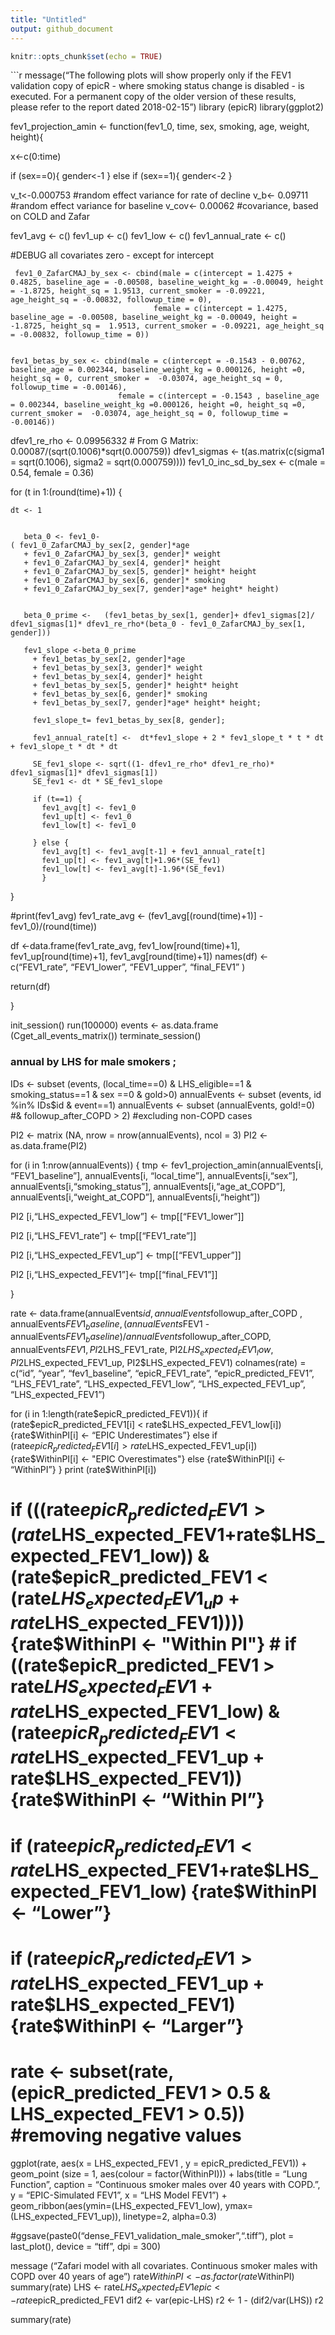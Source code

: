 ```yaml
---
title: "Untitled"
output: github_document
---
```


```r
knitr::opts_chunk$set(echo = TRUE)
```
```r
message("The following plots will show properly only if the FEV1 validation copy of epicR - where smoking status change is disabled - is executed. For a permanent copy of the older version of these results, please refer to the report dated 2018-02-15")
library (epicR)
library(ggplot2)


fev1_projection_amin <- function(fev1_0, time, sex, smoking, age, weight, height){
  
  
  x<-c(0:time)
  
  if (sex==0){
    gender<-1
  } else if (sex==1){
    gender<-2
  }
  
  v_t<-0.000753  #random effect variance for rate of decline
  v_b<- 0.09711 #random effect variance for baseline
  v_cov<- 0.00062 #covariance, based on COLD and Zafar
  
  fev1_avg <- c()
  fev1_up <- c()
  fev1_low <- c()
  fev1_annual_rate <- c()
  
#DEBUG all covariates zero - except for intercept

     fev1_0_ZafarCMAJ_by_sex <- cbind(male = c(intercept = 1.4275 + 0.4825, baseline_age = -0.00508, baseline_weight_kg = -0.00049, height = -1.8725, height_sq = 1.9513, current_smoker = -0.09221, age_height_sq = -0.00832, followup_time = 0),
                                    female = c(intercept = 1.4275,  baseline_age = -0.00508, baseline_weight_kg = -0.00049, height = -1.8725, height_sq =  1.9513, current_smoker = -0.09221, age_height_sq = -0.00832, followup_time = 0))
     
     
    fev1_betas_by_sex <- cbind(male = c(intercept = -0.1543 - 0.00762, baseline_age = 0.002344, baseline_weight_kg = 0.000126, height =0, height_sq = 0, current_smoker =  -0.03074, age_height_sq = 0, followup_time = -0.00146),
                            female = c(intercept = -0.1543 , baseline_age = 0.002344, baseline_weight_kg =0.000126, height =0, height_sq =0, current_smoker =  -0.03074, age_height_sq = 0, followup_time = -0.00146))




   dfev1_re_rho <- 0.09956332 # From G Matrix: 0.00087/(sqrt(0.1006)*sqrt(0.000759))
   dfev1_sigmas <- t(as.matrix(c(sigma1 = sqrt(0.1006), sigma2 = sqrt(0.000759))))
   fev1_0_inc_sd_by_sex <- c(male = 0.54, female = 0.36)
     
  for (t in 1:(round(time)+1)) {
    
    dt <- 1
      
  
       beta_0 <- fev1_0-
    ( fev1_0_ZafarCMAJ_by_sex[2, gender]*age
       + fev1_0_ZafarCMAJ_by_sex[3, gender]* weight
       + fev1_0_ZafarCMAJ_by_sex[4, gender]* height
       + fev1_0_ZafarCMAJ_by_sex[5, gender]* height* height
       + fev1_0_ZafarCMAJ_by_sex[6, gender]* smoking
       + fev1_0_ZafarCMAJ_by_sex[7, gender]*age* height* height)


       beta_0_prime <-   (fev1_betas_by_sex[1, gender]+ dfev1_sigmas[2]/ dfev1_sigmas[1]* dfev1_re_rho*(beta_0 - fev1_0_ZafarCMAJ_by_sex[1, gender]))

       fev1_slope <-beta_0_prime
         + fev1_betas_by_sex[2, gender]*age
         + fev1_betas_by_sex[3, gender]* weight
         + fev1_betas_by_sex[4, gender]* height
         + fev1_betas_by_sex[5, gender]* height* height
         + fev1_betas_by_sex[6, gender]* smoking
         + fev1_betas_by_sex[7, gender]*age* height* height;

         fev1_slope_t= fev1_betas_by_sex[8, gender];
    
         fev1_annual_rate[t] <-  dt*fev1_slope + 2 * fev1_slope_t * t * dt + fev1_slope_t * dt * dt    
         
         SE_fev1_slope <- sqrt((1- dfev1_re_rho* dfev1_re_rho)* dfev1_sigmas[1]* dfev1_sigmas[1])
         SE_fev1 <- dt * SE_fev1_slope
         
         if (t==1) {
           fev1_avg[t] <- fev1_0
           fev1_up[t] <- fev1_0
           fev1_low[t] <- fev1_0

         } else {
           fev1_avg[t] <- fev1_avg[t-1] + fev1_annual_rate[t]
           fev1_up[t] <- fev1_avg[t]+1.96*(SE_fev1)
           fev1_low[t] <- fev1_avg[t]-1.96*(SE_fev1)
           }
    
  }
   
   #print(fev1_avg)
   fev1_rate_avg <- (fev1_avg[(round(time)+1)] - fev1_0)/(round(time))


  df <-data.frame(fev1_rate_avg, fev1_low[round(time)+1], fev1_up[round(time)+1],  fev1_avg[round(time)+1])
  names(df) <- c("FEV1_rate", "FEV1_lower", "FEV1_upper", "final_FEV1" )
  
  return(df)
  
}

init_session()
run(100000)
events <- as.data.frame (Cget_all_events_matrix())
terminate_session()


### annual by LHS for male smokers ;

IDs <- subset (events, (local_time==0) & LHS_eligible==1 & smoking_status==1 & sex ==0 & gold>0)
annualEvents <- subset (events, id %in% IDs$id & event==1)
annualEvents <- subset (annualEvents, gold!=0) #& followup_after_COPD > 2) #excluding non-COPD cases

PI2 <- matrix (NA, nrow = nrow(annualEvents), ncol = 3)
PI2 <- as.data.frame(PI2)

for (i in 1:nrow(annualEvents)) {
  tmp <- fev1_projection_amin(annualEvents[i, "FEV1_baseline"], annualEvents[i, "local_time"], annualEvents[i,"sex"], annualEvents[i,"smoking_status"], annualEvents[i,"age_at_COPD"], annualEvents[i,"weight_at_COPD"], annualEvents[i,"height"])
  
  PI2 [i,"LHS_expected_FEV1_low"] <- tmp[["FEV1_lower"]]
  
  PI2 [i,"LHS_FEV1_rate"] <- tmp[["FEV1_rate"]]
  
  PI2 [i,"LHS_expected_FEV1_up"] <- tmp[["FEV1_upper"]]
  
  PI2 [i,"LHS_expected_FEV1"]<- tmp[["final_FEV1"]]
  
}

rate <- data.frame(annualEvents$id, annualEvents$followup_after_COPD , annualEvents$FEV1_baseline,(annualEvents$FEV1 - annualEvents$FEV1_baseline)/ annualEvents$followup_after_COPD, annualEvents$FEV1,  PI2$LHS_FEV1_rate, PI2$LHS_expected_FEV1_low, PI2$LHS_expected_FEV1_up, PI2$LHS_expected_FEV1)
colnames(rate) = c("id", "year", "fev1_baseline", "epicR_FEV1_rate", "epicR_predicted_FEV1", "LHS_FEV1_rate", "LHS_expected_FEV1_low", "LHS_expected_FEV1_up", "LHS_expected_FEV1")

for (i in 1:length(rate$epicR_predicted_FEV1)){
  if (rate$epicR_predicted_FEV1[i] < rate$LHS_expected_FEV1_low[i]) {rate$WithinPI[i] <- "EPIC Underestimates"}
  else if (rate$epicR_predicted_FEV1[i] > rate$LHS_expected_FEV1_up[i]) {rate$WithinPI[i] <- "EPIC Overestimates"}
  else {rate$WithinPI[i] <- "WithinPI"}
}
print (rate$WithinPI[i])

# if (((rate$epicR_predicted_FEV1 > (rate$LHS_expected_FEV1+rate$LHS_expected_FEV1_low)) & (rate$epicR_predicted_FEV1 < (rate$LHS_expected_FEV1_up + rate$LHS_expected_FEV1)))) {rate$WithinPI <- "Within PI"}
# if ((rate$epicR_predicted_FEV1 > rate$LHS_expected_FEV1+rate$LHS_expected_FEV1_low) & (rate$epicR_predicted_FEV1 < rate$LHS_expected_FEV1_up + rate$LHS_expected_FEV1)) {rate$WithinPI <- "Within PI"}
# if (rate$epicR_predicted_FEV1 < rate$LHS_expected_FEV1+rate$LHS_expected_FEV1_low) {rate$WithinPI <- "Lower"}
# if (rate$epicR_predicted_FEV1 > rate$LHS_expected_FEV1_up + rate$LHS_expected_FEV1) {rate$WithinPI <- "Larger"}

# rate <- subset(rate, (epicR_predicted_FEV1 > 0.5 & LHS_expected_FEV1 > 0.5)) #removing negative values

ggplot(rate, aes(x = LHS_expected_FEV1   , y = epicR_predicted_FEV1)) +
  geom_point (size = 1, aes(colour = factor(WithinPI))) + labs(title = "Lung Function", caption = "Continuous smoker males over 40 years with COPD.", y = "EPIC-Simulated FEV1", x = "LHS Model FEV1") + geom_ribbon(aes(ymin=(LHS_expected_FEV1_low), ymax= (LHS_expected_FEV1_up)), linetype=2, alpha=0.3) 

#ggsave(paste0("dense_FEV1_validation_male_smoker",".tiff"), plot = last_plot(), device = "tiff", dpi = 300)

message ("Zafari model with all covariates. Continuous smoker males with COPD over 40 years of age")
rate$WithinPI <- as.factor(rate$WithinPI)
summary(rate)
LHS <- rate$LHS_expected_FEV1
epic <- rate$epicR_predicted_FEV1
dif2 <- var(epic-LHS)
r2 <- 1 - (dif2/var(LHS))
r2

summary(rate)

